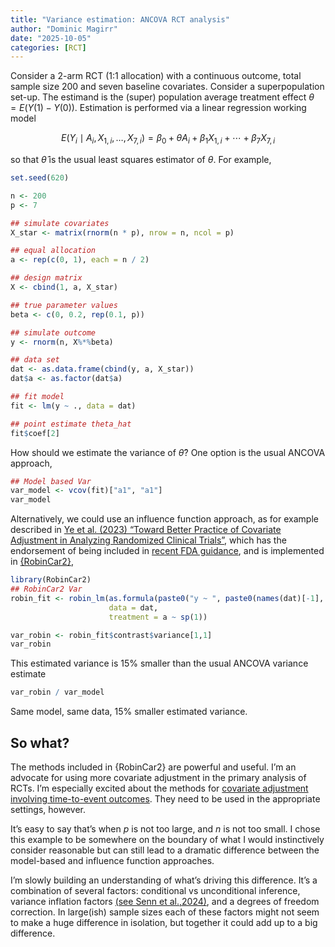 ```yaml
---
title: "Variance estimation: ANCOVA RCT analysis"
author: "Dominic Magirr"
date: "2025-10-05"
categories: [RCT]
---
```


Consider a 2-arm RCT (1:1 allocation) with a continuous outcome, total sample size 200 and seven baseline covariates. Consider a superpopulation set-up. The estimand is the (super) population average treatment effect $\theta = E(Y(1) - Y(0))$. Estimation is performed via a linear regression working model

$$E(Y_i \mid A_i, X_{1,i},\ldots,X_{7,i}) = \beta_0 + \theta A_i + \beta_1 X_{1,i} + \cdots + \beta_7{X_{7,i}}$$

so that $\hat{\theta}$ is the usual least squares estimator of $\theta$. For example,

```r
set.seed(620)

n <- 200
p <- 7

## simulate covariates 
X_star <- matrix(rnorm(n * p), nrow = n, ncol = p)

## equal allocation
a <- rep(c(0, 1), each = n / 2)

## design matrix
X <- cbind(1, a, X_star)

## true parameter values
beta <- c(0, 0.2, rep(0.1, p))

## simulate outcome
y <- rnorm(n, X%*%beta)

## data set
dat <- as.data.frame(cbind(y, a, X_star))
dat$a <- as.factor(dat$a)

## fit model
fit <- lm(y ~ ., data = dat)

## point estimate theta_hat
fit$coef[2]
```

How should we estimate the variance of $\hat{\theta}$? One option is the usual ANCOVA approach,

```r
## Model based Var
var_model <- vcov(fit)["a1", "a1"]
var_model
```

Alternatively, we could use an influence function approach, as for example described in [Ye et al. (2023) "Toward Better Practice of Covariate Adjustment in Analyzing Randomized Clinical Trials"](<https://doi.org/10.1080/01621459.2022.2049278>), which has the endorsement of being included in [recent FDA guidance](<https://www.fda.gov/regulatory-information/search-fda-guidance-documents/adjusting-covariates-randomized-clinical-trials-drugs-and-biological-products>), and is implemented in [{RobinCar2}](<https://openpharma.github.io/RobinCar2/main/>),

```r
library(RobinCar2)
## RobinCar2 Var
robin_fit <- robin_lm(as.formula(paste0("y ~ ", paste0(names(dat)[-1], collapse = "+"))),
                      data = dat,
                      treatment = a ~ sp(1))

var_robin <- robin_fit$contrast$variance[1,1]
var_robin
```

This estimated variance is 15\% smaller than the usual ANCOVA variance estimate

```r
var_robin / var_model
```

Same model, same data, 15\% smaller estimated variance.

## So what?

The methods included in {RobinCar2} are powerful and useful. I'm an advocate for using more covariate adjustment in the primary analysis of RCTs. I'm especially excited about the methods for [covariate adjustment involving time-to-event outcomes](<https://academic.oup.com/biomet/article-pdf/111/2/691/57467434/asad045.pdf>). They need to be used in the appropriate settings, however.

It's easy to say that's when $p$ is not too large, and $n$ is not too small. I chose this example to be somewhere on the boundary of what I would instinctively consider reasonable but can still lead to a dramatic difference between the model-based and influence function approaches.

I'm slowly building an understanding of what's driving this difference. It's a combination of several factors: conditional vs unconditional inference, variance inflation factors [(see Senn et al.,2024)](<https://arxiv.org/pdf/2408.06760>), and a degrees of freedom correction. In large(ish) sample sizes each of these factors might not seem to make a huge difference in isolation, but together it could add up to a big difference.
